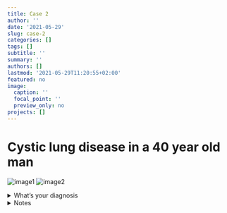 ```yaml
---
title: Case 2
author: ''
date: '2021-05-29'
slug: case-2
categories: []
tags: []
subtitle: ''
summary: ''
authors: []
lastmod: '2021-05-29T11:20:55+02:00'
featured: no
image:
  caption: ''
  focal_point: ''
  preview_only: no
projects: []
---
```


# Cystic lung disease in a 40 year old man


![image1](/case2/1x_he.png)
![image2](/case2/10x_he.png)

</details>

<details close>

<summary>What's your diagnosis</summary>
<br>
Pulmonary Echinococcosis

</details>

<details close>

<summary>Notes</summary>
<br>
**Agent:** <br>Most commonly due to infetation by larvae of *Echinococcus granulosus* (dog tapeworm); Definitive host: dog, Intermediate host: sheep
<br><br>
**Epidemiology:** More common in females; occurs often in liver and lung
<br><br>
**Treatment:** <br>Resection is curative but recurrence in about 10%.
<br><br>
**Microscopy:** <br>Typically three layers. Middle laminated ectocyst layer is well appreciated in the image. <br> Can be highlighted by PAS-stain.
<br><br>
**Differential diagnosis:** <br> E.multilocularis has thin laminated layer, usually with minimal or no germinal layer.
<br>
<br>
**Reference:** <br>https://www.pathologyoutlines.com/topic/parasitologyechinococcus.html

</details>